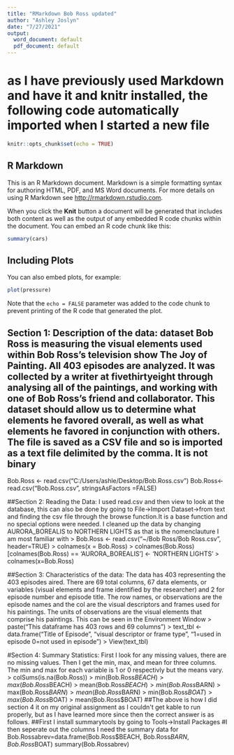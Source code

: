 ---
title: "RMarkdown Bob Ross updated"
author: "Ashley Joslyn"
date: "7/27/2021"
output:
  word_document: default
  pdf_document: default
---
# as I have previously used Markdown and have it and knitr installed, the following code automatically imported when I started a new file
```{r setup, include=FALSE}
knitr::opts_chunk$set(echo = TRUE)
```

## R Markdown

This is an R Markdown document. Markdown is a simple formatting syntax for authoring HTML, PDF, and MS Word documents. For more details on using R Markdown see <http://rmarkdown.rstudio.com>.

When you click the **Knit** button a document will be generated that includes both content as well as the output of any embedded R code chunks within the document. You can embed an R code chunk like this:

```{r cars}
summary(cars)
```

## Including Plots

You can also embed plots, for example:

```{r pressure, echo=FALSE}
plot(pressure)
```

Note that the `echo = FALSE` parameter was added to the code chunk to prevent printing of the R code that generated the plot.

## Section 1: Description of the data: dataset Bob Ross is measuring the visual elements used within Bob Ross's television show The Joy of Painting. All 403 episodes are analyzed. It was collected by a writer at fivethirtyeight through analysing all of the paintings, and working with one of Bob Ross's friend and collaborator. This dataset should allow us to determine what elements he favored overall, as well as what elements he favored in conjunction with others. The file is saved as a CSV file and so is imported as a text file delimited by the comma. It is not binary
Bob.Ross <- read.csv("C:/Users/ashle/Desktop/Bob.Ross.csv")
Bob.Ross<-read.csv("Bob.Ross.csv", stringsAsFactors =FALSE)

##Section 2: Reading the Data: I used read.csv and then view to look at the database, this can also be done by going to File->Import Dataset->from text and finding the csv file through the browse function.It is a base function and no special options were needed. I cleaned up the data by changing AURORA_BOREALIS to NORTHERN LIGHTS as that is the nomenclauture I am most familiar with
> Bob.Ross <- read.csv("~/Bob Ross/Bob Ross.csv", header=TRUE)
> colnames(x = Bob.Ross)
> colnames(Bob.Ross)[colnames(Bob.Ross) == 'AURORA_BOREALIS'] <- 'NORTHERN LIGHTS'
> colnames(x=Bob.Ross)

##Section 3: Characteristics of the data: The data has 403 representing the 403 episodes aired.  There are 69 total columns, 67 data elements, or variables (visual elements and frame identified by the researcher) and 2 for episode number and episode title. The row names, or observations are the episode names and the col are the visual descriptors and frames used for his paintings. The units of observations are the visual elements that comprise his paintings. This can be seen in the Environment Window
> paste("This dataframe has 403 rows and 69 columns")
> text_tbl <- data.frame("Title of Episode", "visual descriptor or frame type", "1=used in episode 0=not used in episode")
> View(text_tbl)

#Section 4: Summary Statistics: First I look for any missing values, there are no missing values. Then I get the min, max, and mean for three columns.  The min and max for each variable is 1 or 0 respectivly but the means vary.
> colSums(is.na(Bob.Ross))
> min(Bob.Ross$BEACH)
> max(Bob.Ross$BEACH)
> mean(Bob.Ross$BEACH)
> min(Bob.Ross$BARN)
> max(Bob.Ross$BARN)
> mean(Bob.Ross$BARN)
> min(Bob.Ross$BOAT)
> max(Bob.Ross$BOAT)
> mean(Bob.Ross$BOAT)
##The above is how I did section 4 it on my original assignment as I couldn't get kable to run properly, but as I have learned more since then the correct answer is as follows.
##First I install summarytools by going to Tools->Install Packages
#I then seperate out the columns I need the summary data for
Bob.Rossabrev=data.frame(Bob.Ross$BEACH, Bob.Ross$BARN, Bob.Ross$BOAT)
summary(Bob.Rossabrev)
